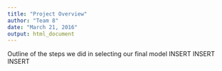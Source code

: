 ```yaml
---
title: "Project Overview"
author: "Team 8"
date: "March 21, 2016"
output: html_document
---
```


Outline of the steps we did in selecting our final model
INSERT INSERT INSERT
